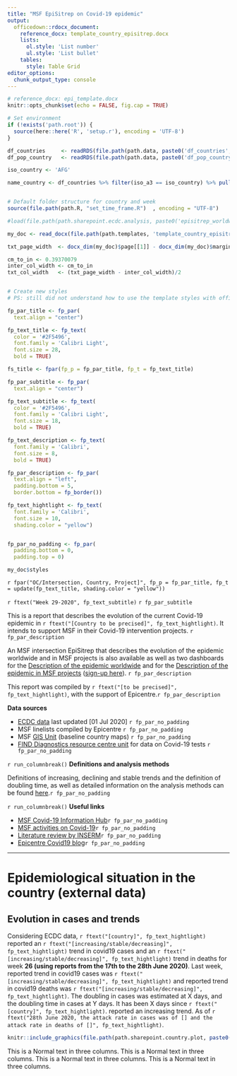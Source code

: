 ```yaml
---
title: "MSF EpiSitrep on Covid-19 epidemic"
output: 
  officedown::rdocx_document:
    reference_docx: template_country_episitrep.docx
    lists:
      ol.style: 'List number'
      ul.style: 'List bullet'
    tables:
      style: Table Grid
editor_options: 
  chunk_output_type: console
---
```


```r
# reference_docx: epi_template.docx
knitr::opts_chunk$set(echo = FALSE, fig.cap = TRUE)

# Set environment
if (!exists('path.root')) {
  source(here::here('R', 'setup.r'), encoding = 'UTF-8')
}

df_countries     <- readRDS(file.path(path.data, paste0('df_countries','.RDS')))
df_pop_country   <- readRDS(file.path(path.data, paste0('df_pop_country','.RDS')))

iso_country <- 'AFG'

name_country <- df_countries %>% filter(iso_a3 == iso_country) %>% pull(country)


# Default folder structure for country and week
source(file.path(path.R, "set_time_frame.R")  , encoding = "UTF-8")

```


```r

#load(file.path(path.sharepoint.ecdc.analysis, paste0('episitrep_worldwide_analyses_', week_report, '.RData')))

```


```r

my_doc <- read_docx(file.path(path.templates, 'template_country_episitrep.docx'))

txt_page_width  <- docx_dim(my_doc)$page[[1]] - docx_dim(my_doc)$margins[[3]] - docx_dim(my_doc)$margins[[4]]

cm_to_in <- 0.39370079
inter_col_width <- cm_to_in
txt_col_width   <- (txt_page_width - inter_col_width)/2


# Create new styles
# PS: still did not understand how to use the template styles with officedown

fp_par_title <- fp_par(
  text.align = "center")

fp_text_title <- fp_text(
  color = '#2F5496', 
  font.family = 'Calibri Light', 
  font.size = 28, 
  bold = TRUE)

fs_title <- fpar(fp_p = fp_par_title, fp_t = fp_text_title)

fp_par_subtitle <- fp_par(
  text.align = "center")

fp_text_subtitle <- fp_text(
  color = '#2F5496', 
  font.family = 'Calibri Light', 
  font.size = 18, 
  bold = TRUE)

fp_text_description <- fp_text(
  font.family = 'Calibri', 
  font.size = 8, 
  bold = TRUE)

fp_par_description <- fp_par(
  text.align = "left", 
  padding.bottom = 5, 
  border.bottom = fp_border())

fp_text_hightlight <- fp_text(
  font.family = 'Calibri', 
  font.size = 10,
  shading.color = "yellow")


fp_par_no_padding <- fp_par(
  padding.bottom = 0, 
  padding.top = 0)

my_doc$styles

```

<!-- The second part of the title -->
`r fpar("OC/Intersection, Country, Project]", fp_p = fp_par_title, fp_t = update(fp_text_title, shading.color = "yellow"))`

<!-- The week is to be automatised -->
`r ftext("Week 29-2020", fp_text_subtitle)` `r fp_par_subtitle`

This is a report that describes the evolution of the current Covid-19 epidemic in `r ftext("[Country to be precised]", fp_text_hightlight)`. It intends to support MSF in their Covid-19 intervention projects. `r fp_par_description`

An MSF intersection EpiSitrep that describes the evolution of the epidemic worldwide and in MSF projects is also available as well as two dashboards for the [Description of the epidemic worldwide](https://reports.msf.net/public/covid19/) and for the [Description of the epidemic in MSF projects](https://reports.msf.net/secure/app/covid19-linelist-dashboard) ([sign-up here](https://reports.msf.net/signup/)). `r fp_par_description`

This report was compiled by `r ftext("[to be precised]", fp_text_hightlight)`, with the support of Epicentre.`r fp_par_description`


<!---BLOCK_MULTICOL_START--->

__Data sources__

-	[ECDC data](https://opendata.ecdc.europa.eu/covid19/casedistribution/csv) last updated [01 Jul 2020] `r fp_par_no_padding`
-	MSF linelists compiled by Epicentre `r fp_par_no_padding`
-	MSF [GIS Unit](https://mapcentre.msf.org/) (baseline country maps) `r fp_par_no_padding`
-	[FIND Diagnostics resource centre unit](https://www.finddx.org/covid-19/) for data on Covid-19 tests `r fp_par_no_padding`

`r run_columnbreak()`
__Definitions and analysis methods__

Definitions of increasing, declining and stable trends and the definition of doubling time, as well as detailed information on the analysis methods can be found [here](https://msfintl-my.sharepoint.com/:u:/g/personal/francesco_grandesso_epicentre_msf_org/EZqExKcP8axMj06voaLlveABpiicCfzkk5OWB-EaJvo9Fw?e=lwU1eM).`r fp_par_no_padding`

`r run_columnbreak()`
__Useful links__

- [MSF Covid-19 Information Hub](https://msfintl.sharepoint.com/sites/msfintlcommunities/Covid-19/SitePages/Home.aspx)`r fp_par_no_padding`
- [MSF activities on Covid-19](https://msfintl.sharepoint.com/sites/msfintlcommunities/Covid-19/MSF Updates/COVID-19 MSF Updates/)`r fp_par_no_padding`
- [Literature review by INSERM](https://reacting.inserm.fr/literature-review/)`r fp_par_no_padding`
- [Epicentre Covid19 blog](https://msfintl.sharepoint.com/sites/grp-epi-proj-ncov/SitePages/About.aspx)`r fp_par_no_padding`

<!---BLOCK_MULTICOL_STOP{widths: [`r rep(txt_col_width * 2/3, 3)`], space: `r inter_col_width/2`, sep: false}--->

---

# Epidemiological situation in the country (external data)
## Evolution in cases and trends

<!---BLOCK_MULTICOL_START--->

Considering ECDC data, `r ftext("[country]", fp_text_hightlight)` reported an `r ftext("[increasing/stable/decreasing]", fp_text_hightlight)` trend in covid19 cases and an `r ftext("[increasing/stable/decreasing]", fp_text_hightlight)` trend in deaths for week __26 (using reports from the 17th to the 28th June 2020)__. Last week, reported trend in covid19 cases was `r ftext("[increasing/stable/decreasing]", fp_text_hightlight)` and reported trend in covid19 deaths was `r ftext("[increasing/stable/decreasing]", fp_text_hightlight)`. The doubling in cases was estimated at X days, and the doubling time in cases at Y days.
It has been X days since `r ftext("[country]", fp_text_hightlight)`. reported an increasing trend.
As of `r ftext("28th June 2020, the attack rate in cases was of [] and the attack rate in deaths of []", fp_text_hightlight)`. 


<!---BLOCK_MULTICOL_STOP{widths: [`r rep(txt_col_width , 2)`], space: `r inter_col_width`, sep: false}--->



```r

knitr::include_graphics(file.path(path.sharepoint.country.plot, paste0('trends_', name_country, '_', week_report, '.png')))

``` 


<!---BLOCK_MULTICOL_START--->

This is a Normal text in three columns. This is a Normal text in three columns. This is a Normal text in three columns. This is a Normal text in three columns. 

<!---BLOCK_MULTICOL_STOP{widths: [`r rep(txt_col_width * 2/3, 3)`], space: `r inter_col_width/2`, sep: false}--->
